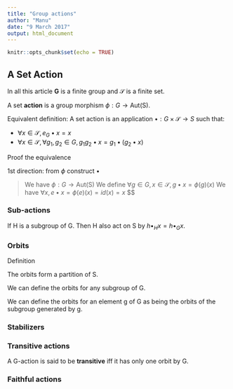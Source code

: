 ```yaml
---
title: "Group actions"
author: "Manu"
date: "9 March 2017"
output: html_document
---
```


```r
knitr::opts_chunk$set(echo = TRUE)
```

## A Set Action

In all this article **G** is a finite group and $\mathcal{S}$ is a finite set.

A set **action** is a group morphism $\phi: G \rightarrow \mathrm{Aut(S)}$.

Equivalent definition:
A set action is an application $\bullet: G \times \mathcal{S} \rightarrow S$ such that:

* $\forall x \in \mathcal{S}, e_G \bullet x = x$
* $\forall x \in \mathcal{S}, \forall g_1, g_2 \in G, g_1 g_2 \bullet x = g_1 \bullet (g_2 \bullet x)$

Proof the equivalence

1st direction: from $\phi$ construct $\bullet$

> We have $\phi: G \rightarrow \mathrm{Aut(S)}$
> We define $\forall g \in G, x \in \mathcal{S}, g \bullet x = \phi(g)(x)$
> We have $\forall x, e \bullet x = \phi(e)(x) = id(x) = x$
> $$

### Sub-actions

If H is a subgroup of G. Then H also act on S by $h \bullet_H x = h \bullet_G x$.

### Orbits

Definition

The orbits form a partition of S.

We can define the orbits for any subgroup of G.

We can define the orbits for an element g of G as being the orbits of the subgroup generated by g.

### Stabilizers

### Transitive actions

A G-action is said to be **transitive** iff it has only one orbit by G.

### Faithful actions